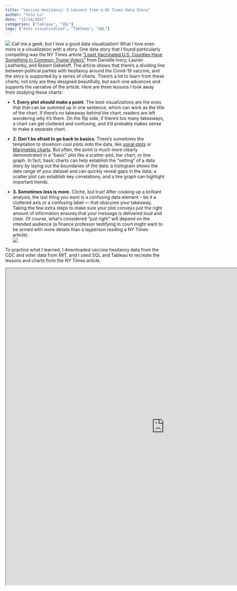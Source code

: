 ```yaml
---
title: "Vaccine Hesitancy: 3 Lessons from a NY Times Data Story"
author: "Tato Lu"
date: "12/14/2021"
categories: ["Tableau", "SQL"]
tags: ["data visualization", "Tableau", "SQL"]
---
```

![](images/vaccine.jpg)
Call me a geek, but I love a good data visualization! What I love even more is a visualization with a story. One data story that I found particularly compelling was the NY Times article ["Least Vaccinated U.S. Counties Have Something in Common: Trump Voters"](https://www.nytimes.com/interactive/2021/04/17/us/vaccine-hesitancy-politics.html) from Danielle Ivory, Lauren Leatherby, and Robert Gebeloff. The article shows that there's a dividing line between political parties with hesitancy around the Covid-19 vaccine, and the story is supported by a series of charts. There's a lot to learn from these charts; not only are they designed beautifully, but each one advances and supports the narrative of the article. Here are three lessons I took away from studying these charts:

* **1. Every plot should make a point.** The best visualizations are the ones that that can be summed up in one sentence, which can work as the title of the chart. If there's no takeaway behind the chart, readers are left wondering why it's there. On the flip side, if there's too many takeaways, a chart can get cluttered and confusing, and it'd probably makes sense to make a separate chart. 

* **2. Don't be afraid to go back to basics.** There's sometimes the temptation to shoehorn cool plots onto the data, like [spiral plots](https://datavizcatalogue.com/methods/spiral_plot.html) or [Marimekko charts](https://datavizcatalogue.com/methods/marimekko_chart.html). But often, the point is much more clearly demonstrated in a "basic" plot like a scatter-plot, bar chart, or line graph. In fact, basic charts can help establish the "setting" of a data story by laying out the boundaries of the data: a histogram shows the date range of your dataset and can quickly reveal gaps in the data; a scatter plot can establish key correlations; and a line graph can highlight important trends.

* **3. Sometimes less is more.** Cliche, but true! After cooking up a brilliant analysis, the last thing you want is a confusing data element – be it a cluttered axis or a confusing label — that obscures your takeaway. Taking the few extra steps to make sure your plot conveys just the right amount of information ensures that your message is delivered loud and clear. Of course, what's considered "just right" will depend on the intended audience (a finance professor testifying in court might want to be armed with more details than a layperson reading a NY Times article).  
![](images/scatter_plot_breakdown.png)


To practice what I learned, I downloaded vaccine hesitancy data from the CDC and voter data from MIT, and I used SQL and Tableau to recreate the lessons and charts from the NY Times article. 

<iframe align = "center" width = "1000" height = "1000" src = 'https://public.tableau.com/views/Covid-19VaccinationsandPoliticalPartyState/State?:language=en-US&:retry=yes&:display_count=n&:origin=viz_share_link'/>